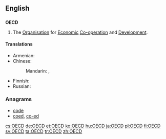 ==English==

==={{initialism-old|en}}===
'''OECD'''
{{wikipedia}}

# The [[organization|Organisation]] for [[economic|Economic]] [[co-operation|Co-operation]] and [[development|Development]].

====Translations====
{{trans-top|the Organsiation for Economic Co-operation and Development}}
* Armenian: {{t-|hy|ՏՀԶԿ|tr=THZK|sc=Armn}}
* Chinese:
*: Mandarin: {{t|cmn|經濟合作與發展組織|sc=Hani}}, {{t|cmn|经济合作与发展组织|tr=jīngjì hézuò yǔ fāzhǎn zǔzhī|sc=Hani}}
{{trans-mid}}
* Finnish: {{t+|fi|OECD}}
* Russian: {{t-|ru|ОЭСР|f|tr=o-e-es-ér|sc=Cyrl}}
{{trans-bottom}}

===Anagrams===
* [[code#English|code]]
* [[coed#English|coed]], [[co-ed#English|co-ed]]

[[cs:OECD]]
[[de:OECD]]
[[et:OECD]]
[[ko:OECD]]
[[hu:OECD]]
[[ja:OECD]]
[[pl:OECD]]
[[fi:OECD]]
[[sv:OECD]]
[[ta:OECD]]
[[tr:OECD]]
[[zh:OECD]]